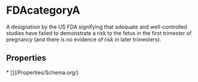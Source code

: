 
# FDAcategoryA

A designation by the US FDA signifying that adequate and well-controlled studies have failed to demonstrate a risk to the fetus in the first trimester of pregnancy (and there is no evidence of risk in later trimesters).

## Properties

<Grid>
* [](/Properties/Schema.org/)

</Grid>

